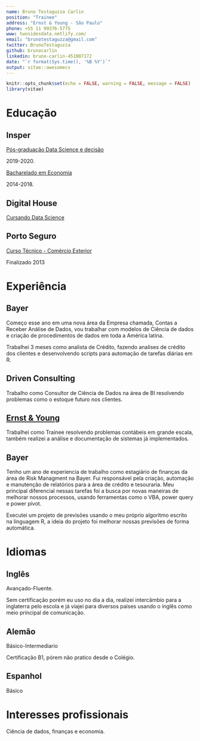```yaml
---
name: Bruno Testaguzza Carlin
position: "Trainee"
address: "Ernst & Young - São Paulo"
phone: +55 11 99376-5775
www: twosidesdata.netlify.com/
email: "brunotestaguzza@gmail.com"
twitter: BrunoTestaguzza
github: brunocarlin
linkedin: bruno-carlin-451007172
date: "`r format(Sys.time(), '%B %Y')`"
output: vitae::awesomecv
---
```


```r
knitr::opts_chunk$set(echo = FALSE, warning = FALSE, message = FALSE)
library(vitae)
```

# Educação

## Insper

[Pós-graduação Data Science e decisão](https://www.insper.edu.br/pos-graduacao/programas-avancados/programa-avancado-em-data-science-e-decisao/)

2019-2020.

[Bacharelado em Economia](https://www.insper.edu.br/graduacao/economia/)

2014-2018.

## Digital House

[Cursando Data Science](https://br.digitalhouse.com/curso/data-science/)

## Porto Seguro

[Curso Técnico - Comércio Exterior](https://www.portoseguro.org.br/conteudo/detalhe/currculo-brasileiro/ensino-mdio-comrcio-exterior)

Finalizado 2013

# Experiência

## Bayer

Começo esse ano em uma nova área da Empresa chamada, Contas a Receber Análise de Dados, vou trabalhar com modelos de Ciência de dados e criação de procedimentos de dados em toda a América latina.


Trabalhei 3 meses como analista de Crédito, fazendo analises de crédito dos clientes e desenvolvendo scripts para automação de tarefas diárias em R.

## Driven Consulting

Trabalho como Consultor de Ciência de Dados na área de BI resolvendo problemas como o estoque futuro nos clientes.

## [Ernst & Young](https://www.ey.com/br/pt/services/assurance/financial-accounting-advisory-services)

Trabalhei como Trainee resolvendo problemas contábeis em grande escala, também realizei a análise e documentação de sistemas já implementados.

## Bayer

Tenho um ano de experiencia de trabalho como estagiário de finanças da área de Risk Managment na Bayer. Fui responsável pela criação, automação e manutenção de relatórios para a área de crédito e tesouraria. Meu principal diferencial nessas tarefas foi a busca por novas maneiras de melhorar nossos processos, usando ferramentas como o VBA, power query e power pivot.

Executei um projeto de previsões usando o meu próprio algoritmo escrito na linguagem R, a ideia do projeto foi melhorar nossas previsões de forma automática.

# Idiomas

## Inglês

Avançado-Fluente.

Sem certificação porém eu uso no dia a dia, realizei intercâmbio para a inglaterra pelo escola e já viajei para diversos países usando o inglês como meio principal de comunicação.

## Alemão

Básico-Intermediario

Certificação B1, pórem não pratico desde o Colégio.

## Espanhol

Básico

# Interesses profissionais

Ciência de dados, finanças e economia.
